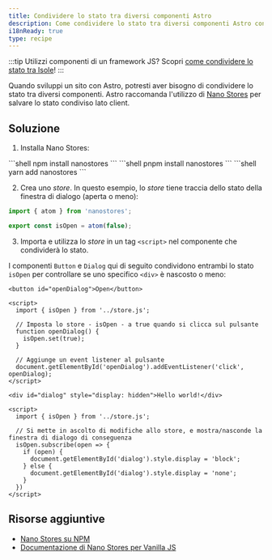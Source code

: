 ```yaml
---
title: Condividere lo stato tra diversi componenti Astro
description: Come condividere lo stato tra diversi componenti Astro con Nano Stores.
i18nReady: true
type: recipe
---
```



:::tip
Utilizzi componenti di un framework JS? Scopri [come condividere lo stato tra Isole](/it/core-concepts/sharing-state/)!
:::

Quando sviluppi un sito con Astro, potresti aver bisogno di condividere lo stato tra diversi componenti.
Astro raccomanda l'utilizzo di [Nano Stores](https://github.com/nanostores/nanostores) per salvare lo stato condiviso lato client.

## Soluzione

1. Installa Nano Stores:

  <PackageManagerTabs>
    <Fragment slot="npm">
    ```shell
    npm install nanostores
    ```
    </Fragment>
    <Fragment slot="pnpm">
    ```shell
    pnpm install nanostores
    ```
    </Fragment>
    <Fragment slot="yarn">
    ```shell
    yarn add nanostores
    ```
    </Fragment>
  </PackageManagerTabs>

2. Crea uno *store*. In questo esempio, lo *store* tiene traccia dello stato della finestra di dialogo (aperta o meno):

  ```ts title="src/store.js"
  import { atom } from 'nanostores';

  export const isOpen = atom(false);
  ```

3. Importa e utilizza lo *store* in un tag `<script>` nel componente che condividerà lo stato.

I componenti `Button` e `Dialog` qui di seguito condividono entrambi lo stato `isOpen` per controllare se uno specifico `<div>` è nascosto o meno:

  ```astro title="src/components/Button.astro"
  <button id="openDialog">Open</button>

  <script>
    import { isOpen } from '../store.js';
    
    // Imposta lo store - isOpen - a true quando si clicca sul pulsante
    function openDialog() {
      isOpen.set(true);
    }

    // Aggiunge un event listener al pulsante
    document.getElementById('openDialog').addEventListener('click', openDialog);
  </script>
  ```

  ```astro title="src/components/Dialog.astro"
  <div id="dialog" style="display: hidden">Hello world!</div>

  <script>
    import { isOpen } from '../store.js';

    // Si mette in ascolto di modifiche allo store, e mostra/nasconde la finestra di dialogo di conseguenza
    isOpen.subscribe(open => {
      if (open) {
        document.getElementById('dialog').style.display = 'block';
      } else {
        document.getElementById('dialog').style.display = 'none';
      }
    })
  </script>
  ```

## Risorse aggiuntive

- [Nano Stores su NPM](https://www.npmjs.com/package/nanostores)
- [Documentazione di Nano Stores per Vanilla JS](https://github.com/nanostores/nanostores#vanilla-js)
